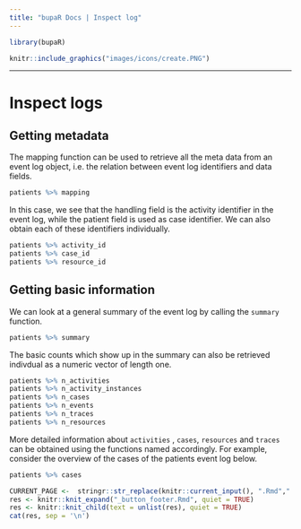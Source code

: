 ```yaml
---
title: "bupaR Docs | Inspect log"
---
```


```r
library(bupaR)
```

```r
knitr::include_graphics("images/icons/create.PNG")
```

***

# Inspect logs

## Getting metadata

The mapping function can be used to retrieve all the meta data from an event log object, i.e. the relation between event log identifiers and data fields.

```r
patients %>% mapping
```

In this case, we see that the handling field is the activity identifier in the event log, while the patient field is used as case identifier. We can also obtain each of these identifiers individually. 

```r
patients %>% activity_id
patients %>% case_id
patients %>% resource_id
```

## Getting basic information

We can look at a general summary of the event log by calling the `summary` function.

```r
patients %>% summary
```

The basic counts which show up in the summary can also be retrieved indivdual as a numeric vector of length one.

```r
patients %>% n_activities
patients %>% n_activity_instances
patients %>% n_cases
patients %>% n_events
patients %>% n_traces
patients %>% n_resources
```

More detailed information about `activities` , `cases`, `resources` and `traces` can be obtained using the functions named accordingly. For example, consider the overview of the cases of the patients event log below.

```r
patients %>% cases
```

```r
CURRENT_PAGE <-  stringr::str_replace(knitr::current_input(), ".Rmd",".html")
res <- knitr::knit_expand("_button_footer.Rmd", quiet = TRUE)
res <- knitr::knit_child(text = unlist(res), quiet = TRUE)
cat(res, sep = '\n')
```
